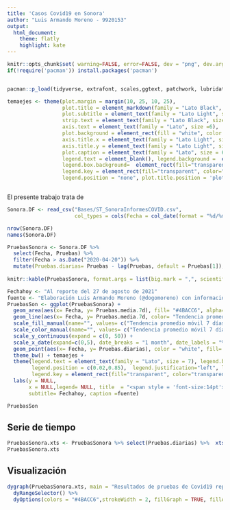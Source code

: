 ```yaml
---
title: 'Casos Covid19 en Sonora'
author: "Luis Armando Moreno - 9920153"
output: 
  html_document:
    theme: flatly
    highlight: kate
---
```


```r
knitr::opts_chunk$set( warning=FALSE, error=FALSE, dev = "png", dev.args = list(type = "cairo-png"))
if(!require('pacman')) install.packages('pacman')


pacman::p_load(tidyverse, extrafont, scales,ggtext, patchwork, lubridate, directlabels,reactable, "Cairo", dygraphs, xts, quantmod)

temaejes <- theme(plot.margin = margin(10, 25, 10, 25),
                  plot.title = element_markdown(family = "Lato Black", size = 25),  
                  plot.subtitle = element_text(family = "Lato Light", size = 10, color = "black"), legend.title = element_blank(),
                  strip.text = element_text(family = "Lato Black", size = 10),
                  axis.text = element_text(family = "Lato", size =6),
                  plot.background = element_rect(fill = "white", color = "white", size = 3),
                  axis.title.x = element_text(family = "Lato Light", size = 8, hjust=1),
                  axis.title.y = element_text(family = "Lato Light", size = 8, hjust=1), 
                  plot.caption = element_text(family = "Lato", size = 6),
                  legend.text = element_blank(), legend.background =  element_rect(fill="transparent", color="transparent"),
                  legend.box.background=  element_rect(fill="transparent", color="transparent" ), 
                  legend.key = element_rect(fill="transparent", color="transparent"),
                  legend.position = "none", plot.title.position = 'plot', plot.caption.position = 'plot')



```
El presente trabajo trata de 


```r
Sonora.DF <- read_csv("Bases/ST_SonoraInformesCOVID.csv", 
                      col_types = cols(Fecha = col_date(format = "%d/%m/%Y")))

nrow(Sonora.DF)
names(Sonora.DF)

```



```r
PruebasSonora <- Sonora.DF %>% 
  select(Fecha, Pruebas) %>% 
  filter(Fecha > as.Date("2020-04-20")) %>% 
  mutate(Pruebas.diarias= Pruebas - lag(Pruebas, default = Pruebas[1]), Pruebas.media.7d=round(rollmeanr(x=Pruebas.diarias,7, fill=NA),1))
  
knitr::kable(PruebasSonora, format.args = list(big.mark = ",", scientific = FALSE), caption = "Pruebas acumuladas y diarias realizadas en Sonora")
```
```r
Fechahoy <- "Al reporte del 27 de agosto de 2021"
fuente <- "Elaboración Luis Armando Moreno (@dogomoreno) con información de la Secretaría de Salud del Estado de Sonora\n*Por continuidad, la fecha de corte se asume como la del día anterior al reporte. | www.luisarmandomoreno.com"
PruebasSon <- ggplot(PruebasSonora) +
  geom_area(aes(x= Fecha, y= Pruebas.media.7d), fill= "#4BACC6", alpha=0.3)+
  geom_line(aes(x= Fecha, y= Pruebas.media.7d, color= "Tendencia promedio móvil 7 días"), linetype= "solid", size=.75, arrow=arrow(type="open", length=unit(0.10,"cm")))+
  scale_fill_manual(name="", values= c("Tendencia promedio móvil 7 días" = "#4BACC6", "Resultados diarios" = "#31859C")) + 
  scale_color_manual(name="", values= c("Tendencia promedio móvil 7 días" = "#31859C", "Resultados diarios" = "white")) +
  scale_y_continuous(expand = c(0, 50)) +
  scale_x_date(expand=c(0,5), date_breaks = "1 month", date_labels = "%B") +
  geom_point(aes(x= Fecha, y= Pruebas.diarias), color = "white", fill= "#31859C", size = 0.9, stroke=0.4, alpha=0.65, shape = 21) +
  theme_bw() + temaejes +
  theme(legend.text = element_text(family = "Lato", size = 7), legend.background = element_rect(fill="transparent"),
        legend.position = c(0.02,0.85),  legend.justification="left", legend.margin=margin(t = 0, unit='cm'),
        legend.key = element_rect(fill="transparent", color="transparent")) +
  labs(y = NULL, 
       x = NULL,legend= NULL, title  = "<span style = 'font-size:14pt'>Covid-19 en Sonora:</span><br><span style = 'color:#4BACC6';>Resultados informados diariamente</span>", 
       subtitle= Fechahoy, caption =fuente)

PruebasSon
```


## Serie de tiempo



```r
PruebasSonora.xts <- PruebasSonora %>% select(Pruebas.diarias) %>%  xts(order.by = PruebasSonora$Fecha)
PruebasSonora.xts
```

## Visualización


```r
dygraph(PruebasSonora.xts, main = "Resultados de pruebas de Covid19 reportados diariamente en Sonora") %>% 
  dyRangeSelector() %>% 
  dyOptions(colors = "#4BACC6",strokeWidth = 2, fillGraph = TRUE, fillAlpha = 0.1)
```
